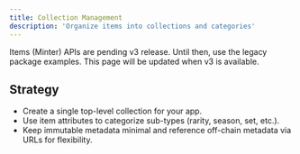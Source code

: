 ```yaml
---
title: Collection Management
description: 'Organize items into collections and categories'
---
```


<Note>
Items (Minter) APIs are pending v3 release. Until then, use the legacy package examples. This page will be updated when v3 is available.
</Note>

## Strategy

- Create a single top-level collection for your app.
- Use item attributes to categorize sub-types (rarity, season, set, etc.).
- Keep immutable metadata minimal and reference off-chain metadata via URLs for flexibility.


